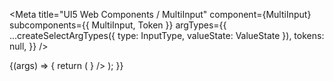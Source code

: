 
<Meta
  title="UI5 Web Components / MultiInput"
  component={MultiInput}
  subcomponents={{ MultiInput, Token }}
  argTypes={{
    ...createSelectArgTypes({ type: InputType, valueState: ValueState }),
    tokens: null,
  }}
/>

<DocsHeader />

<Canvas>
  <Story name="Default">
    {(args) => {
      return (
        <MultiInput
          {...args}
          style={{ width: "100%" }}
          tokens={
            <>
              <Token text="Argentina" />
              <Token text="Bulgaria" />
              <Token text="England" />
              <Token text="Finland" />
              <Token text="Germany" />
              <Token text="Hungary" />
              <Token text="Italy" />
              <Token text="Luxembourg" />
              <Token text="Mexico" />
              <Token text="Philippines" />
              <Token text="Sweden" />
              <Token text="USA" />
            </>
          }
        />
      );
    }}
  </Story>
</Canvas>

<ArgsTable story="." />
